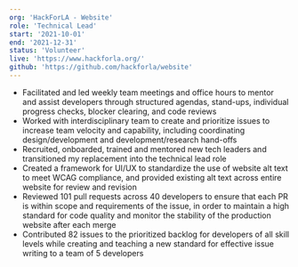 ```yaml
---
org: 'HackForLA - Website'
role: 'Technical Lead'
start: '2021-10-01'
end: '2021-12-31'
status: 'Volunteer'
live: 'https://www.hackforla.org/'
github: 'https://github.com/hackforla/website'
---
```


- Facilitated and led weekly team meetings and office hours to mentor and assist developers through structured agendas, stand-ups, individual progress checks, blocker clearing, and code reviews
- Worked with interdisciplinary team to create and prioritize issues to increase team velocity and capability, including coordinating design/development and development/research hand-offs
- Recruited, onboarded, trained and mentored new tech leaders and transitioned my replacement into the technical lead role
- Created a framework for UI/UX to standardize the use of website alt text to meet WCAG compliance, and provided existing alt text across entire website for review and revision
- Reviewed 101 pull requests across 40 developers to ensure that each PR is within scope and requirements of the issue, in order to maintain a high standard for code quality and monitor the stability of the production website after each merge
- Contributed 82 issues to the prioritized backlog for developers of all skill levels while creating and teaching a new standard for effective issue writing to a team of 5 developers
